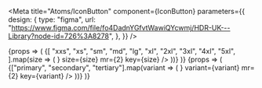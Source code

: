 


<Meta
    title="Atoms/IconButton"
    component={IconButton}
    parameters={{
        design: {
            type: "figma",
            url: "https://www.figma.com/file/fo4DadnYGfvtWawiQYcwmj/HDR-UK---Library?node-id=726%3A8278",
        },
    }}
/>

<Canvas>
    <Story name="Sizes">
        {props => (
            <Card>
                <CardBody>
                    {[
                        "xxs",
                        "xs",
                        "sm",
                        "md",
                        "lg",
                        "xl",
                        "2xl",
                        "3xl",
                        "4xl",
                        "5xl",
                    ].map(size => (
                        <IconButton
                            svg={<CloseIcon />}
                            size={size}
                            mr={2}
                            key={size}
                        />
                    ))}
                </CardBody>
            </Card>
        )}
    </Story>
    <Story name="Variants">
        {props => (
            <Card>
                <CardBody>
                    {["primary", "secondary", "tertiary"].map(variant => (
                        <IconButton
                            svg={<CloseIcon />}
                            variant={variant}
                            mr={2}
                            key={variant}
                        />
                    ))}
                </CardBody>
            </Card>
        )}
    </Story>
</Canvas>
